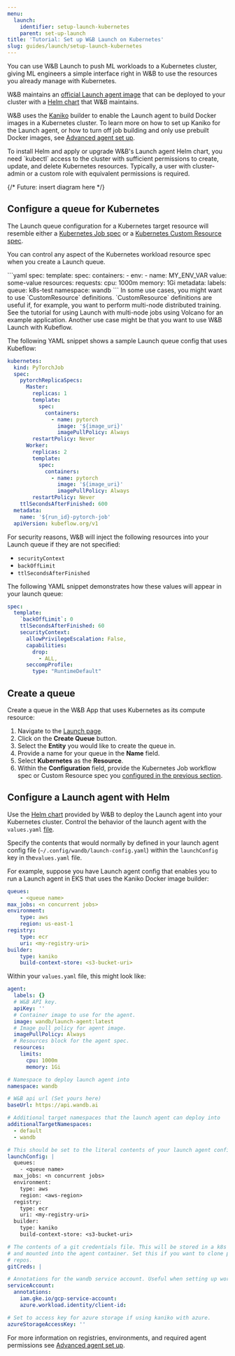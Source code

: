 ```yaml
---
menu:
  launch:
    identifier: setup-launch-kubernetes
    parent: set-up-launch
title: 'Tutorial: Set up W&B Launch on Kubernetes'
slug: guides/launch/setup-launch-kubernetes
---
```

You can use W&B Launch to push ML workloads to a Kubernetes cluster, giving ML engineers a simple interface right in W&B to use the resources you already manage with Kubernetes. 

W&B maintains an [official Launch agent image](https://hub.docker.com/r/wandb/launch-agent) that can be deployed to your cluster with a [Helm chart](https://github.com/wandb/helm-charts/tree/main/charts/launch-agent) that W&B maintains. 

W&B uses the [Kaniko](https://github.com/GoogleContainerTools/kaniko) builder to enable the Launch agent to build Docker images in a Kubernetes cluster. To learn more on how to set up Kaniko for the Launch agent, or how to turn off job building and only use prebuilt Docker images, see [Advanced agent set up](./setup-agent-advanced).

<Note>
To install Helm and apply or upgrade W&B's Launch agent Helm chart, you need `kubectl` access to the cluster with sufficient permissions to create, update, and delete Kubernetes resources. Typically, a user with cluster-admin or a custom role with equivalent permissions is required.
</Note>

{/* Future: insert diagram here */}

## Configure a queue for Kubernetes

The Launch queue configuration for a Kubernetes target resource will resemble either a [Kubernetes Job spec](https://kubernetes.io/docs/concepts/workloads/controllers/job/) or a [Kubernetes Custom Resource spec](https://kubernetes.io/docs/concepts/extend-kubernetes/api-extension/custom-resources/).

You can control any aspect of the Kubernetes workload resource spec when you create a Launch queue.

<Tabs>
<Tab title="Tab">
```yaml
spec:
  template:
    spec:
      containers:
        - env:
            - name: MY_ENV_VAR
              value: some-value
          resources:
            requests:
              cpu: 1000m
              memory: 1Gi
metadata:
  labels:
    queue: k8s-test
namespace: wandb
```
</Tab>
<Tab title="Tab">
In some use cases, you might want to use `CustomResource` definitions. `CustomResource` definitions are useful if, for example, you want to perform multi-node distributed training. See the tutorial for using Launch with multi-node jobs using Volcano for an example application. Another use case might be that you want to use W&B Launch with Kubeflow.

The following YAML snippet shows a sample Launch queue config that uses Kubeflow:

```yaml
kubernetes:
  kind: PyTorchJob
  spec:
    pytorchReplicaSpecs:
      Master:
        replicas: 1
        template:
          spec:
            containers:
              - name: pytorch
                image: '${image_uri}'
                imagePullPolicy: Always
        restartPolicy: Never
      Worker:
        replicas: 2
        template:
          spec:
            containers:
              - name: pytorch
                image: '${image_uri}'
                imagePullPolicy: Always
        restartPolicy: Never
    ttlSecondsAfterFinished: 600
  metadata:
    name: '${run_id}-pytorch-job'
  apiVersion: kubeflow.org/v1
```
</Tab>
</Tabs>

For security reasons, W&B will inject the following resources into your Launch queue if they are not specified:

- `securityContext`
- `backOffLimit`
- `ttlSecondsAfterFinished`

The following YAML snippet demonstrates how these values will appear in your launch queue:

```yaml title="example-spec.yaml"
spec:
  template:
    `backOffLimit`: 0
    ttlSecondsAfterFinished: 60
    securityContext:
      allowPrivilegeEscalation: False,
      capabilities:
        drop:
          - ALL,
      seccompProfile:
        type: "RuntimeDefault"
```

## Create a queue

Create a queue in the W&B App that uses Kubernetes as its compute resource:

1. Navigate to the [Launch page](https://wandb.ai/launch).
2. Click on the **Create Queue** button.
3. Select the **Entity** you would like to create the queue in.
4. Provide a name for your queue in the **Name** field.
5. Select **Kubernetes** as the **Resource**.
6. Within the **Configuration** field, provide the Kubernetes Job workflow spec or Custom Resource spec you [configured in the previous section](#configure-a-queue-for-kubernetes).

## Configure a Launch agent with Helm

Use the [Helm chart](https://github.com/wandb/helm-charts/tree/main/charts/launch-agent) provided by W&B to deploy the Launch agent into your Kubernetes cluster. Control the behavior of the launch agent with the `values.yaml` [file](https://github.com/wandb/helm-charts/blob/main/charts/launch-agent/values.yaml).

Specify the contents that would normally by defined in your launch agent config file (`~/.config/wandb/launch-config.yaml`) within the `launchConfig` key in the`values.yaml` file.

For example, suppose you have Launch agent config that enables you to run a Launch agent in EKS that uses the Kaniko Docker image builder:

```yaml title="launch-config.yaml"
queues:
	- <queue name>
max_jobs: <n concurrent jobs>
environment:
	type: aws
	region: us-east-1
registry:
	type: ecr
	uri: <my-registry-uri>
builder:
	type: kaniko
	build-context-store: <s3-bucket-uri>
```

Within your `values.yaml` file, this might look like:

```yaml title="values.yaml"
agent:
  labels: {}
  # W&B API key.
  apiKey: ''
  # Container image to use for the agent.
  image: wandb/launch-agent:latest
  # Image pull policy for agent image.
  imagePullPolicy: Always
  # Resources block for the agent spec.
  resources:
    limits:
      cpu: 1000m
      memory: 1Gi

# Namespace to deploy launch agent into
namespace: wandb

# W&B api url (Set yours here)
baseUrl: https://api.wandb.ai

# Additional target namespaces that the launch agent can deploy into
additionalTargetNamespaces:
  - default
  - wandb

# This should be set to the literal contents of your launch agent config.
launchConfig: |
  queues:
    - <queue name>
  max_jobs: <n concurrent jobs>
  environment:
    type: aws
    region: <aws-region>
  registry:
    type: ecr
    uri: <my-registry-uri>
  builder:
    type: kaniko
    build-context-store: <s3-bucket-uri>

# The contents of a git credentials file. This will be stored in a k8s secret
# and mounted into the agent container. Set this if you want to clone private
# repos.
gitCreds: |

# Annotations for the wandb service account. Useful when setting up workload identity on gcp.
serviceAccount:
  annotations:
    iam.gke.io/gcp-service-account:
    azure.workload.identity/client-id:

# Set to access key for azure storage if using kaniko with azure.
azureStorageAccessKey: ''
```

For more information on registries, environments, and required agent permissions see [Advanced agent set up](./setup-agent-advanced).